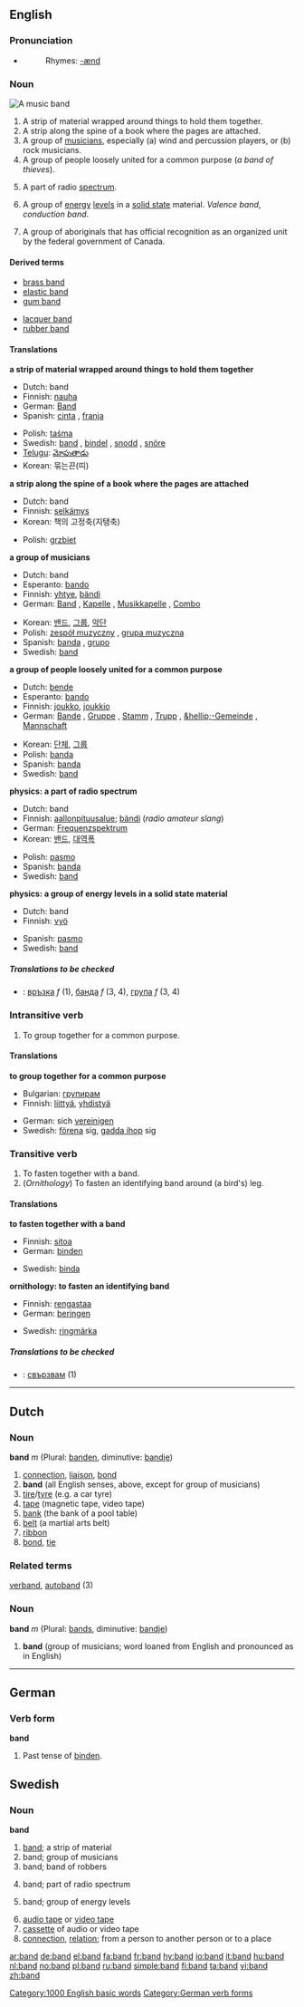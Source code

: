 {{see|Band}}
{{wikipedia}}

==English==

===Pronunciation===
*{{audio|en-us-band.ogg|Audio (US)}}
*:Rhymes: [[Rhymes:English:-ænd|-ænd]]

===Noun===
[[Image:Sin_Nada_060906a.jpg|thumb|right|A music band]]
{{en-noun}}

# A strip of material wrapped around things to hold them together.
# A strip along the spine of a book where the pages are attached.
# A group of [[musician]]s, especially (a) wind and percussion players, or (b) rock musicians.
# A group of people loosely united for a common purpose (''a band of thieves'').
# {{physics}} A part of radio [[spectrum]].
# {{physics}} A group of [[energy]] [[level]]s in a [[solid state]] material. ''Valence band'', ''conduction band''.
# {{Canadian English}} A group of aboriginals that has official recognition as an organized unit by the federal government of Canada.

====Derived terms====
{{top2}}
*[[brass band]]
*[[elastic band]]
*[[gum band]]
{{mid2}}
*[[lacquer band]]
*[[rubber band]]
{{bottom}}

====Translations====
'''a strip of material wrapped around things to hold them together'''
{{top}}
*Dutch: band {{m}}
*Finnish: [[nauha]] 
*German: [[Band]] {{n}}
*Spanish: [[cinta]] {{f}}, [[franja]] {{f}}
{{mid}}
*Polish: [[taśma]] {{f}}
*Swedish: [[band#Swedish|band]] {{n}}, [[bindel]] {{c}}, [[snodd]] {{c}}, [[snöre]] {{n}}
*[[Telugu]]: [[మోపుతాడు]]
*Korean: 묶는끈(띠)
{{bottom}}

'''a strip along the spine of a book where the pages are attached'''
{{top}}
*Dutch: band {{m}}
*Finnish: [[selkämys]]
*Korean: 책의 고정축(지탱축)
{{mid}}
*Polish: [[grzbiet]] {{m}}
{{bottom}}

'''a group of musicians'''
{{top}}
*Dutch: band {{m}}
*Esperanto: [[bando]]
*Finnish: [[yhtye]], [[bändi]]
*German: [[Band]] {{f}}, [[Kapelle]] {{f}}, [[Musikkapelle]] {{f}}, [[Combo]] {{f}}
{{mid}}
*Korean: [[밴드]], [[그룹]], [[악단]]
*Polish: [[zespół muzyczny]] {{m}}, [[grupa muzyczna]] {{f}}
*Spanish: [[banda]] {{f}}, [[grupo]] {{m}}
*Swedish: [[band#Swedish|band]] {{n}}
{{bottom}}

'''a group of people loosely united for a common purpose'''
{{top}}
*Dutch: [[bende]]
*Esperanto: [[bando]]
*Finnish: [[joukko]], [[joukkio]]
*German: [[Bande]] {{f}}, [[Gruppe]] {{f}}, [[Stamm]] {{m}}, [[Trupp]] {{m}}, [[&hellip;-Gemeinde]] {{f}}, [[Mannschaft]] {{f}}
{{mid}}
*Korean: [[단체]], [[그룹]]
*Polish: [[banda]] {{f}}
*Spanish: [[banda]] {{f}}
*Swedish: [[band#Swedish|band]] {{n}}
{{bottom}}

'''physics: a part of radio spectrum'''
{{top}}
*Dutch: band {{m}}
*Finnish: [[aallonpituusalue]]; [[bändi]] (''radio amateur slang'')
*German: [[Frequenzspektrum]] {{n}}
*Korean: [[밴드]], [[대역폭]]
{{mid}}
*Polish: [[pasmo]] {{n}}
*Spanish: [[banda]] {{f}}
*Swedish: [[band#Swedish|band]] {{n}}
{{bottom}}

'''physics: a group of energy levels in a solid state material'''
{{top}}
*Dutch: band {{m}}
*Finnish: [[vyö]]
{{mid}}
*Spanish: [[pasmo]] {{n}}
*Swedish: [[band#Swedish|band]] {{n}}
{{bottom}}

=====Translations to be checked=====
{{checktrans}}
*{{ttbc|Bulgarian}}: [[връзка]] ''f'' (1), [[банда]] ''f'' (3, 4), [[група]] ''f'' (3, 4)

===Intransitive verb===
{{en-verb}}

# To group together for a common purpose.

====Translations====
'''to group together for a common purpose'''
{{top}}
*Bulgarian: [[групирам]]
*Finnish: [[liittyä]], [[yhdistyä]]
{{mid}}
*German: sich [[vereinigen]]
*Swedish: [[förena]] sig, [[gadda ihop]] sig
{{bottom}}

===Transitive verb===
{{en-verb}}

# To fasten together with a band.
# (''Ornithology'') To fasten an identifying band around (a bird's) leg.

====Translations====
'''to fasten together with a band'''
{{top}}
*Finnish: [[sitoa]]
*German: [[binden]]
{{mid}}
*Swedish: [[binda]]
{{bottom}}

'''ornithology: to fasten an identifying band'''
{{top}}
*Finnish: [[rengastaa]]
*German: [[beringen]]
{{mid}}
*Swedish: [[ringmärka]]
{{bottom}}

=====Translations to be checked=====
{{checktrans}}
*{{ttbc|Bulgarian}}: [[свързвам]] (1)

----

==Dutch==

===Noun===
'''band''' ''m'' (Plural: [[banden]], diminutive: [[bandje]])

#[[connection]], [[liaison]], [[bond]]
# '''band'''  (all English senses, above, except for group of musicians)
#[[tire]]/[[tyre]] (e.g. a car tyre)
#[[tape]] (magnetic tape, video tape)
#[[bank]] (the bank of a pool table)
#[[belt]] (a martial arts belt)
#[[ribbon]]
#[[bond]], [[tie]] 

===Related terms===
[[verband]], [[autoband]] (3)

===Noun===
'''band''' ''m'' (Plural: [[bands]], diminutive: [[bandje]])

# '''band''' (group of musicians; word loaned from English and pronounced as in English)

----

==German==
===Verb form===
'''band'''
# Past tense of [[binden]].

[[Category:1000 English basic words]]
[[Category:German verb forms]]

==Swedish==
===Noun===
{{sv-noun-n-zero}}
'''band'''

#[[#English|band]]; a strip of material
#band; group of musicians
#band; band of robbers
#{{sv-physics}} band; part of radio spectrum
#{{sv-physics}} band; group of energy levels
#[[audio tape]] or [[video tape]]
#[[cassette]] of audio or video tape
#[[connection]], [[relation]]; from a person to another person or to a place

[[ar:band]]
[[de:band]]
[[el:band]]
[[fa:band]]
[[fr:band]]
[[hy:band]]
[[io:band]]
[[it:band]]
[[hu:band]]
[[nl:band]]
[[no:band]]
[[pl:band]]
[[ru:band]]
[[simple:band]]
[[fi:band]]
[[ta:band]]
[[vi:band]]
[[zh:band]]